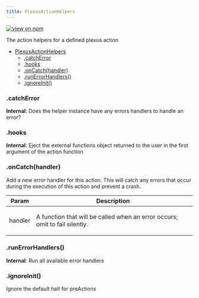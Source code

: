```yaml
---
title: PlexusActionHelpers
---
```


[![view on npm](http://img.shields.io/npm/v/@plexusjs/core.svg)](https://www.npmjs.org/package/@plexusjs/core)

The action helpers for a defined plexus action

- [PlexusActionHelpers](#PlexusActionHelpers)
  - [.catchError](#PlexusActionHelpers+catchError)
  - [.hooks](#PlexusActionHelpers+hooks)
  - [.onCatch(handler)](#PlexusActionHelpers+onCatch)
  - [.runErrorHandlers()](#PlexusActionHelpers+runErrorHandlers)
  - [.ignoreInit()](#PlexusActionHelpers+ignoreInit)

<a name='PlexusActionHelpers+catchError'></a>

### .catchError

**Internal**: Does the helper instance have any errors handlers to handle an error?

<a name='PlexusActionHelpers+hooks'></a>

### .hooks

**Internal**: Eject the external functions object returned to the user in the first argument of the action function

<a name='PlexusActionHelpers+onCatch'></a>

### .onCatch(handler)

<p>
	Add a new error handler for this action. This will catch any errors that occur
	during the execution of this action and prevent a crash.
</p>

| Param   | Description                                                                        |
| ------- | ---------------------------------------------------------------------------------- |
| handler | <p>A function that will be called when an error occurs; omit to fail silently.</p> |

<a name='PlexusActionHelpers+runErrorHandlers'></a>

### .runErrorHandlers()

**Internal**: Run all available error handlers

<a name='PlexusActionHelpers+ignoreInit'></a>

### .ignoreInit()

<p>Ignore the default halt for preActions</p>
